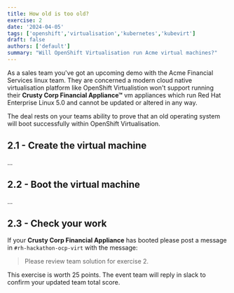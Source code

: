 ```yaml
---
title: How old is too old?
exercise: 2
date: '2024-04-05'
tags: ['openshift','virtualisation','kubernetes','kubevirt']
draft: false
authors: ['default']
summary: "Will OpenShift Virtualisation run Acme virtual machines?"
---
```


As a sales team you've got an upcoming demo with the Acme Financial Services linux team. They are concerned a modern cloud native virtualisation platform like OpenShift Virtualistion won't support running their **Crusty Corp Financial Appliance™** vm appliances which run Red Hat Enterprise Linux 5.0 and cannot be updated or altered in any way.

The deal rests on your teams ability to prove that an old operating system will boot successfully within OpenShift Virtualisation.


## 2.1 - Create the virtual machine

...

## 2.2 - Boot the virtual machine

...

## 2.3 - Check your work

If your **Crusty Corp Financial Appliance** has booted please post a message in `#rh-hackathon-ocp-virt` with the message:

> Please review team <name> solution for exercise 2.

This exercise is worth 25 points. The event team will reply in slack to confirm your updated team total score.
